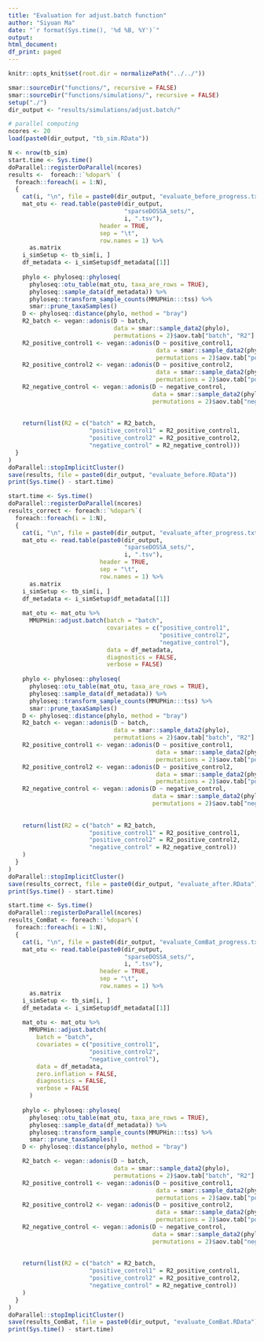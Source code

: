 ```yaml
---
title: "Evaluation for adjust.batch function"
author: "Siyuan Ma"
date: "`r format(Sys.time(), '%d %B, %Y')`"
output:
html_document:
df_print: paged
---
```

```r
knitr::opts_knit$set(root.dir = normalizePath("../../"))
```
```r
smar::sourceDir("functions/", recursive = FALSE)
smar::sourceDir("functions/simulations/", recursive = FALSE)
setup("./")
dir_output <- "results/simulations/adjust.batch/"
```

```r
# parallel computing
ncores <- 20
load(paste0(dir_output, "tb_sim.RData"))
```

```r
N <- nrow(tb_sim)
start.time <- Sys.time()
doParallel::registerDoParallel(ncores)
results <-  foreach::`%dopar%` (
  foreach::foreach(i = 1:N), 
  {
    cat(i, "\n", file = paste0(dir_output, "evaluate_before_progress.txt"), append = TRUE)
    mat_otu <- read.table(paste0(dir_output,
                                 "sparseDOSSA_sets/",
                                 i, ".tsv"),
                          header = TRUE,
                          sep = "\t",
                          row.names = 1) %>%
      as.matrix
    i_simSetup <- tb_sim[i, ]
    df_metadata <- i_simSetup$df_metadata[[1]]
    
    phylo <- phyloseq::phyloseq(
      phyloseq::otu_table(mat_otu, taxa_are_rows = TRUE),
      phyloseq::sample_data(df_metadata)) %>%
      phyloseq::transform_sample_counts(MMUPHin:::tss) %>%
      smar::prune_taxaSamples()
    D <- phyloseq::distance(phylo, method = "bray")
    R2_batch <- vegan::adonis(D ~ batch,
                              data = smar::sample_data2(phylo),
                              permutations = 2)$aov.tab["batch", "R2"]
    R2_positive_control1 <- vegan::adonis(D ~ positive_control1,
                                          data = smar::sample_data2(phylo),
                                          permutations = 2)$aov.tab["positive_control1", "R2"]
    R2_positive_control2 <- vegan::adonis(D ~ positive_control2,
                                          data = smar::sample_data2(phylo),
                                          permutations = 2)$aov.tab["positive_control2", "R2"]
    R2_negative_control <- vegan::adonis(D ~ negative_control,
                                         data = smar::sample_data2(phylo),
                                         permutations = 2)$aov.tab["negative_control", "R2"]
    
    
    return(list(R2 = c("batch" = R2_batch,
                       "positive_control1" = R2_positive_control1,
                       "positive_control2" = R2_positive_control2,
                       "negative_control" = R2_negative_control)))
  }
)
doParallel::stopImplicitCluster()
save(results, file = paste0(dir_output, "evaluate_before.RData"))
print(Sys.time() - start.time)
```

```r
start.time <- Sys.time()
doParallel::registerDoParallel(ncores)
results_correct <- foreach::`%dopar%`(
  foreach::foreach(i = 1:N),
  {
    cat(i, "\n", file = paste0(dir_output, "evaluate_after_progress.txt"), append = TRUE)
    mat_otu <- read.table(paste0(dir_output,
                                 "sparseDOSSA_sets/",
                                 i, ".tsv"),
                          header = TRUE,
                          sep = "\t",
                          row.names = 1) %>%
      as.matrix
    i_simSetup <- tb_sim[i, ]
    df_metadata <- i_simSetup$df_metadata[[1]]
    
    mat_otu <- mat_otu %>%
      MMUPHin::adjust.batch(batch = "batch",
                            covariates = c("positive_control1",
                                           "positive_control2",
                                           "negative_control"),
                            data = df_metadata,
                            diagnostics = FALSE,
                            verbose = FALSE)
    
    phylo <- phyloseq::phyloseq(
      phyloseq::otu_table(mat_otu, taxa_are_rows = TRUE),
      phyloseq::sample_data(df_metadata)) %>%
      phyloseq::transform_sample_counts(MMUPHin:::tss) %>%
      smar::prune_taxaSamples()
    D <- phyloseq::distance(phylo, method = "bray")
    R2_batch <- vegan::adonis(D ~ batch,
                              data = smar::sample_data2(phylo),
                              permutations = 2)$aov.tab["batch", "R2"]
    R2_positive_control1 <- vegan::adonis(D ~ positive_control1,
                                          data = smar::sample_data2(phylo),
                                          permutations = 2)$aov.tab["positive_control1", "R2"]
    R2_positive_control2 <- vegan::adonis(D ~ positive_control2,
                                          data = smar::sample_data2(phylo),
                                          permutations = 2)$aov.tab["positive_control2", "R2"]
    R2_negative_control <- vegan::adonis(D ~ negative_control,
                                         data = smar::sample_data2(phylo),
                                         permutations = 2)$aov.tab["negative_control", "R2"]
    
    
    return(list(R2 = c("batch" = R2_batch,
                       "positive_control1" = R2_positive_control1,
                       "positive_control2" = R2_positive_control2,
                       "negative_control" = R2_negative_control))
    )
  }
) 
doParallel::stopImplicitCluster()
save(results_correct, file = paste0(dir_output, "evaluate_after.RData"))
print(Sys.time() - start.time)
```

```r
start.time <- Sys.time()
doParallel::registerDoParallel(ncores)
results_ComBat <- foreach::`%dopar%`(
  foreach::foreach(i = 1:N),
  {
    cat(i, "\n", file = paste0(dir_output, "evaluate_ComBat_progress.txt"), append = TRUE)
    mat_otu <- read.table(paste0(dir_output,
                                 "sparseDOSSA_sets/",
                                 i, ".tsv"),
                          header = TRUE,
                          sep = "\t",
                          row.names = 1) %>%
      as.matrix
    i_simSetup <- tb_sim[i, ]
    df_metadata <- i_simSetup$df_metadata[[1]]
    
    mat_otu <- mat_otu %>%
      MMUPHin::adjust.batch(
        batch = "batch",
        covariates = c("positive_control1",
                       "positive_control2",
                       "negative_control"),
        data = df_metadata,
        zero.inflation = FALSE,
        diagnostics = FALSE,
        verbose = FALSE
      )
    
    phylo <- phyloseq::phyloseq(
      phyloseq::otu_table(mat_otu, taxa_are_rows = TRUE),
      phyloseq::sample_data(df_metadata)) %>%
      phyloseq::transform_sample_counts(MMUPHin:::tss) %>%
      smar::prune_taxaSamples()
    D <- phyloseq::distance(phylo, method = "bray")

    R2_batch <- vegan::adonis(D ~ batch,
                              data = smar::sample_data2(phylo),
                              permutations = 2)$aov.tab["batch", "R2"]
    R2_positive_control1 <- vegan::adonis(D ~ positive_control1,
                                          data = smar::sample_data2(phylo),
                                          permutations = 2)$aov.tab["positive_control1", "R2"]
    R2_positive_control2 <- vegan::adonis(D ~ positive_control2,
                                          data = smar::sample_data2(phylo),
                                          permutations = 2)$aov.tab["positive_control2", "R2"]
    R2_negative_control <- vegan::adonis(D ~ negative_control,
                                         data = smar::sample_data2(phylo),
                                         permutations = 2)$aov.tab["negative_control", "R2"]
    
    
    return(list(R2 = c("batch" = R2_batch,
                       "positive_control1" = R2_positive_control1,
                       "positive_control2" = R2_positive_control2,
                       "negative_control" = R2_negative_control))
    )
  }
)  
doParallel::stopImplicitCluster()
save(results_ComBat, file = paste0(dir_output, "evaluate_ComBat.RData"))
print(Sys.time() - start.time)
```

